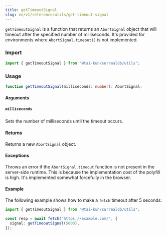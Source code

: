 ```yaml
---
title: getTimeoutSignal
slug: en/v1/reference/utils/get-timeout-signal
---
```


`getTimeoutSignal` is a function that returns an `AbortSignal` object that will timeout after the specified number of milliseconds. It's provided for environments where `AbortSignal.timeout()` is not implemented.

### Import

```ts
import { getTimeoutSignal } from "@tai-kun/surrealdb/utils";
```

### Usage

```ts
function getTimeoutSignal(milliseconds: number): AbortSignal;
```

#### Arguments

##### `milliseconds`

Sets the number of milliseconds until the timeout occurs.

#### Returns

Returns a new `AbortSignal` object.

#### Exceptions

Throws an error if the `AbortSignal.timeout` function is not present in the server-side runtime. This is because the implementation cost of the polyfill is high. It's implemented somewhat forcefully in the browser.

#### Example

The following example shows how to make a `fetch` timeout after 5 seconds:

```ts
import { getTimeoutSignal } from "@tai-kun/surrealdb/utils";

const resp = await fetch("https://example.com/", {
  signal: getTimeoutSignal(5000),
});
```
